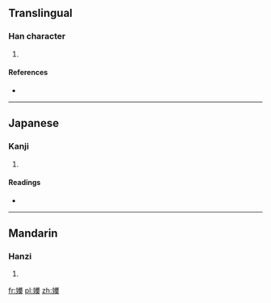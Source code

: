 ==Translingual==

===Han character===
{{Han char|rn=38|rad=女|as=15|sn=18|four=4243<sub>4</sub>|canj=女田中大 (VWLK)}}

# {{defn|Han|sort=女15}}

====References====
* {{Han ref|kx=0273.421|dkj=06856|dj=0541.340|hdz=21089.141|uh=5B3D|ud=23357|bh=F1FA|bd=61946}}

----

==Japanese==

===Kanji===
{{ja-kanji|grade=|rs=女15}}

# {{defn|Japanese|sort=女15}}

====Readings====
* {{ja-readings|on=[[えん]] (en), [[おん]] (on), [[わん]] (wan)|kun=[[みめよい]] (mimeyoi)}}

----

==Mandarin==

===Hanzi===
{{cmn-hanzi|pin=[[yuān]] ([[yuan1]])|wg=yüan<sup>1</sup>}}

# {{defn|Mandarin|sort=女15}}

[[fr:嬽]]
[[pl:嬽]]
[[zh:嬽]]